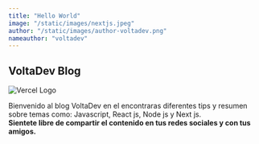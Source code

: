 ```yaml
---
title: "Hello World"
image: "/static/images/nextjs.jpeg"
author: "/static/images/author-voltadev.png"
nameauthor: "voltadev"
---
```


## VoltaDev Blog

<Image src="/vercel.svg" width={200} height={200} alt="Vercel Logo" />

Bienvenido al blog VoltaDev en el encontraras diferentes tips y resumen sobre temas como: Javascript, React js, Node js y Next js.<br/>
**Sientete libre de compartir el contenido en tus redes sociales y con tus amigos.**
